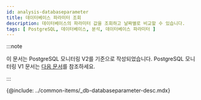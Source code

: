 ```yaml
---
id: analysis-databaseparameter
title: 데이터베이스 파라미터 조회
description: 데이터베이스의 파라미터 값을 조회하고 날짜별로 비교할 수 있습니다.
tags: [ PostgreSQL, 데이터베이스, 분석, 데이터베이스 파라미터 ]
---
```


:::note

이 문서는 PostgreSQL 모니터링 V2를 기준으로 작성되었습니다. PostgreSQL 모니터링 V1 문서는 [다음 문서](../postgresql-v1/analysis-databaseparameter)를 참조하세요.

:::


{@include: ../common-items/_db-databaseparameter-desc.mdx}  